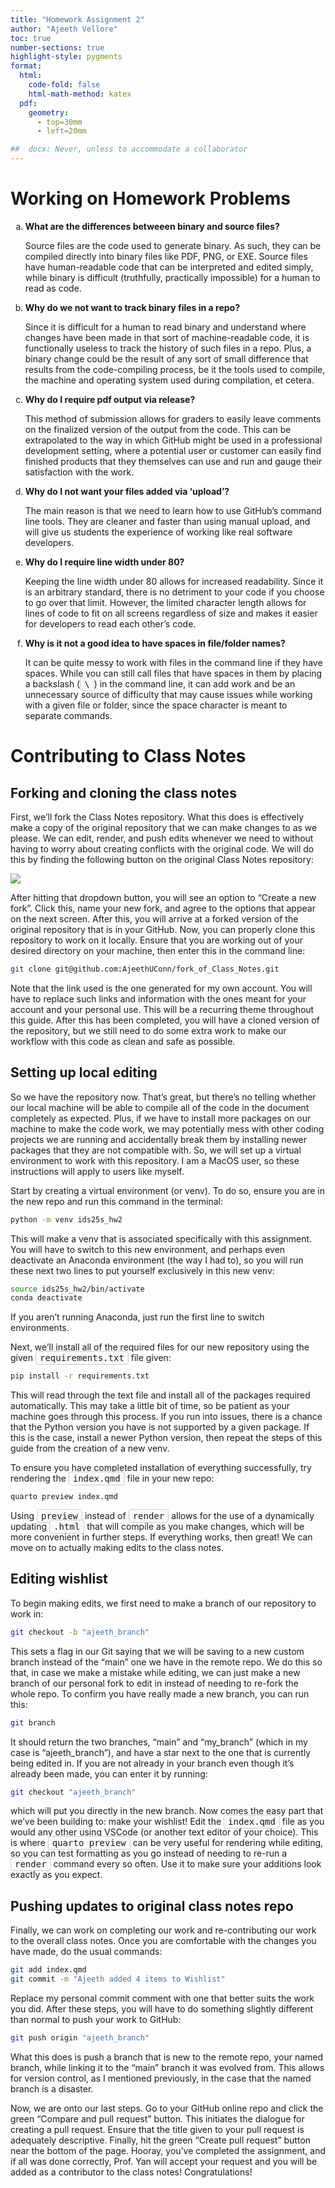 ```yaml
---
title: "Homework Assignment 2"
author: "Ajeeth Vellore"
toc: true
number-sections: true
highlight-style: pygments
format: 
  html: 
    code-fold: false
    html-math-method: katex
  pdf: 
    geometry: 
      - top=30mm
      - left=20mm

##  docx: Never, unless to accommodate a collaborator
---
```


# Working on Homework Problems

a. **What are the differences betweeen binary and source files?**

   Source files are the code used to generate binary. As such, they can be 
   compiled directly into binary files like PDF, PNG, or EXE. Source files have 
   human-readable code that can be interpreted and edited simply, while binary
   is difficult (truthfully, practically impossible) for a human to read as 
   code.

a. **Why do we not want to track binary files in a repo?**

   Since it is difficult for a human to read binary and understand where changes
   have been made in that sort of machine-readable code, it is functionally
   useless to track the history of such files in a repo. Plus, a binary change
   could be the result of any sort of small difference that results from the
   code-compiling process, be it the tools used to compile, the machine and
   operating system used during compilation, et cetera.
   
a. **Why do I require pdf output via release?**

   This method of submission allows for graders to easily leave comments on the
   finalized version of the output from the code. This can be extrapolated to
   the way in which GitHub might be used in a professional development setting,
   where a potential user or customer can easily find finished products that
   they themselves can use and run and gauge their satisfaction with the work.

a. **Why do I not want your files added via ‘upload’?**

   The main reason is that we need to learn how to use GitHub's command line 
   tools. They are cleaner and faster than using manual upload, and will give
   us students the experience of working like real software developers.

a. **Why do I require line width under 80?**

   Keeping the line width under 80 allows for increased readability. Since it is
   an arbitrary standard, there is no detriment to your code if you choose to go
   over that limit. However, the limited character length allows for lines of
   code to fit on all screens regardless of size and makes it easier for
   developers to read each other's code.

a. **Why is it not a good idea to have spaces in file/folder names?**

   It can be quite messy to work with files in the command line if they have
   spaces. While you can still call files that have spaces in them by placing a
   backslash (<span style="border: 1px solid #ccc; background-color: #f9f9f9;
   padding: 2px 6px; border-radius: 4px; font-family: monospace;">\\</span>) in
   the command line, it can add work and be an unnecessary source of difficulty
   that may cause issues while working with a given file or folder, since the 
   space character is meant to separate commands.

# Contributing to Class Notes

## Forking and cloning the class notes

First, we'll fork the Class Notes repository. What this does is effectively make
a copy of the original repository that we can make changes to as we please. We
can edit, render, and push edits whenever we need to without having to worry
about creating conflicts with the original code. We will do this by finding the
following button on the original Class Notes repository:

![](ForkingScreenshot.png)

After hitting that dropdown button, you will see an option to "Create a new
fork". Click this, name your new fork, and agree to the options that appear on
the next screen. After this, you will arrive at a forked version of the original
repository that is in your GitHub. Now, you can properly clone this repository
to work on it locally. Ensure that you are working out of your desired directory
on your machine, then enter this in the command line:

::: { .callout-note title="Terminal" }
```bash
git clone git@github.com:AjeethUConn/fork_of_Class_Notes.git
```
:::

Note that the link used is the one generated for my own account. You will have
to replace such links and information with the ones meant for your account and
your personal use. This will be a recurring theme throughout this guide. After
this has been completed, you will have a cloned version of the repository, but
we still need to do some extra work to make our workflow with this code as clean
and safe as possible.

## Setting up local editing

So we have the repository now. That's great, but there's no telling whether our
local machine will be able to compile all of the code in the document completely
as expected. Plus, if we have to install more packages on our machine to make
the code work, we may potentially mess with other coding projects we are running
and accidentally break them by installing newer packages that they are not
compatible with. So, we will set up a virtual environment to work with this
repository. I am a MacOS user, so these instructions will apply to users like
myself.

Start by creating a virtual environment (or venv). To do so, ensure you are in
the new repo and run this command in the terminal:

::: { .callout-note title="Terminal" }
```bash
python -m venv ids25s_hw2
```
:::

This will make a venv that is associated specifically with this assignment.
You will have to switch to this new environment, and perhaps even deactivate an
Anaconda environment (the way I had to), so you will run these next two lines to
put yourself exclusively in this new venv:

::: { .callout-note title="Terminal" }
```bash
source ids25s_hw2/bin/activate
conda deactivate
```
:::

If you aren't running Anaconda, just run the first line to switch environments.

Next, we'll install all of the required files for our new repository using the
given <span style="border: 1px solid #ccc; background-color: #f9f9f9; padding:
2px 6px; border-radius: 4px; font-family: monospace;">requirements.txt</span>
file given:

::: { .callout-note title="Terminal" }
```bash
pip install -r requirements.txt
```
:::

This will read through the text file and install all of the packages required
automatically. This may take a little bit of time, so be patient as your
machine goes through this process. If you run into issues, there is a chance
that the Python version you have is not supported by a given package. If this is
the case, install a newer Python version, then repeat the steps of this guide
from the creation of a new venv.

To ensure you have completed installation of everything successfully, try
rendering the <span style="border: 1px solid #ccc; background-color: #f9f9f9;
padding: 2px 6px; border-radius: 4px; font-family: monospace;">index.qmd</span>
file in your new repo:

::: { .callout-note title="Terminal" }
```bash
quarto preview index.qmd
```
:::

Using <span style="border: 1px solid #ccc; background-color: #f9f9f9;
padding: 2px 6px; border-radius: 4px; font-family: monospace;">preview</span>
instead of <span style="border: 1px solid #ccc; background-color: #f9f9f9;
padding: 2px 6px; border-radius: 4px; font-family: monospace;">render</span>
allows for the use of a dynamically updating <span style="border: 1px solid
#ccc; background-color: #f9f9f9; padding: 2px 6px; border-radius: 4px;
font-family: monospace;">.html</span> that will compile as you make changes,
which will be more convenient in further steps. If everything works, then great!
We can move on to actually making edits to the class notes.

## Editing wishlist

To begin making edits, we first need to make a branch of our repository to work
in:

::: { .callout-note title="Terminal" }
```bash
git checkout -b "ajeeth_branch"
```
:::

This sets a flag in our Git saying that we will be saving to a new custom branch
instead of the "main" one we have in the remote repo. We do this so that, in
case we make a mistake while editing, we can just make a new branch of our
personal fork to edit in instead of needing to re-fork the whole repo. To
confirm you have really made a new branch, you can run this:

::: { .callout-note title="Terminal" }
```bash
git branch
```
:::

It should return the two branches, "main" and "my_branch" (which in my case is
"ajeeth_branch"), and have a star next to the one that is currently being edited
in. If you are not already in your branch even though it's already been made,
you can enter it by running:

::: { .callout-note title="Terminal" }
```bash
git checkout "ajeeth_branch"
```
:::

which will put you directly in the new branch. Now comes the easy part that
we've been building to: make your wishlist! Edit the <span style="border: 1px
solid #ccc; background-color: #f9f9f9; padding: 2px 6px; border-radius: 4px;
font-family: monospace;">index.qmd</span> file as you would any other using
VSCode (or another text editor of your choice). This is where <span
style="border: 1px solid #ccc; background-color: #f9f9f9; padding: 2px 6px;
border-radius: 4px; font-family: monospace;">quarto preview</span> can be very
useful for rendering while editing, so you can test formatting as you go instead
of needing to re-run a <span style="border: 1px solid #ccc; background-color:
#f9f9f9; padding: 2px 6px; border-radius: 4px; font-family:
monospace;">render</span> command every so often. Use it to make sure your
additions look exactly as you expect.

## Pushing updates to original class notes repo

Finally, we can work on completing our work and re-contributing our work to the
overall class notes. Once you are comfortable with the changes you have made, do
the usual commands:

::: { .callout-note title="Terminal" }
```bash
git add index.qmd
git commit -m "Ajeeth added 4 items to Wishlist"
```
:::

Replace my personal commit comment with one that better suits the work you did.
After these steps, you will have to do something slightly different than normal
to push your work to GitHub:

::: { .callout-note title="Terminal" }
```bash
git push origin "ajeeth_branch"
```
:::

What this does is push a branch that is new to the remote repo, your named
branch, while linking it to the "main" branch it was evolved from. This allows
for version control, as I mentioned previously, in the case that the named
branch is a disaster.

Now, we are onto our last steps. Go to your GitHub online repo and click the
green "Compare and pull request" button. This initiates the dialogue for
creating a pull request. Ensure that the title given to your pull request is
adequately descriptive. Finally, hit the green "Create pull request" button near
the bottom of the page. Hooray, you've completed the assignment, and if all was
done correctly, Prof. Yan will accept your request and you will be added as a
contributor to the class notes! Congratulations!